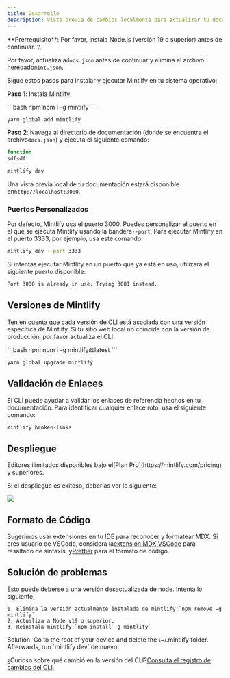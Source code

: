 ```yaml
---
title: Desarrollo
description: Vista previa de cambios localmente para actualizar tu documentación
---
```


<Info>
  **Prerrequisito**: Por favor, instala Node.js (versión 19 o superior) antes de continuar. \\

  Por favor, actualiza a`docs.json` antes de continuar y elimina el archivo heredado`mint.json`.
</Info>

Sigue estos pasos para instalar y ejecutar Mintlify en tu sistema operativo:

**Paso 1**: Instala Mintlify:

<CodeGroup>
  ```bash npm
  npm i -g mintlify
  ```

  ```bash yarn
  yarn global add mintlify
  ```
</CodeGroup>

**Paso 2**: Navega al directorio de documentación (donde se encuentra el archivo`docs.json`) y ejecuta el siguiente comando:

```javascript
function
sdfsdf
```

```bash
mintlify dev
```

Una vista previa local de tu documentación estará disponible en`http://localhost:3000`.

### Puertos Personalizados

Por defecto, Mintlify usa el puerto 3000. Puedes personalizar el puerto en el que se ejecuta Mintlify usando la bandera`--port`. Para ejecutar Mintlify en el puerto 3333, por ejemplo, usa este comando:

```bash
mintlify dev --port 3333
```

Si intentas ejecutar Mintlify en un puerto que ya está en uso, utilizará el siguiente puerto disponible:

```md
Port 3000 is already in use. Trying 3001 instead.
```

## Versiones de Mintlify

Ten en cuenta que cada versión de CLI está asociada con una versión específica de Mintlify. Si tu sitio web local no coincide con la versión de producción, por favor actualiza el CLI:

<CodeGroup>
  ```bash npm
  npm i -g mintlify@latest
  ```

  ```bash yarn
  yarn global upgrade mintlify
  ```
</CodeGroup>

## Validación de Enlaces

El CLI puede ayudar a validar los enlaces de referencia hechos en tu documentación. Para identificar cualquier enlace roto, usa el siguiente comando:

```bash
mintlify broken-links
```

## Despliegue

<Tip>
  Editores ilimitados disponibles bajo el[Plan Pro](https://mintlify.com/pricing) y superiores.
</Tip>

Si el despliegue es exitoso, deberías ver lo siguiente:

<Frame>
  <img src="/images/checks-passed.png" style={{ borderRadius:"0.5rem" }} />
</Frame>

## Formato de Código

Sugerimos usar extensiones en tu IDE para reconocer y formatear MDX. Si eres usuario de VSCode, considera la[extensión MDX VSCode](https://marketplace.visualstudio.com/items?itemName=unifiedjs.vscode-mdx) para resaltado de sintaxis, y[Prettier](https://marketplace.visualstudio.com/items?itemName=esbenp.prettier-vscode) para el formato de código.

## Solución de problemas

<AccordionGroup>
  <Accordion title="Error: Could not load the &#x22;sharp&#x22; module using the darwin-arm64 runtime">
    Esto puede deberse a una versión desactualizada de node. Intenta lo siguiente:

    1. Elimina la versión actualmente instalada de mintlify:`npm remove -g mintlify`
    2. Actualiza a Node v19 o superior.
    3. Reinstala mintlify:`npm install -g mintlify`
  </Accordion>

  <Accordion title="Issue: Encountering an unknown error">
    Solution: Go to the root of your device and delete the \~/.mintlify folder. Afterwards, run `mintlify dev` de nuevo.
  </Accordion>
</AccordionGroup>

¿Curioso sobre qué cambió en la versión del CLI?[Consulta el registro de cambios del CLI.](https://www.npmjs.com/package/mintlify?activeTab=versions)
